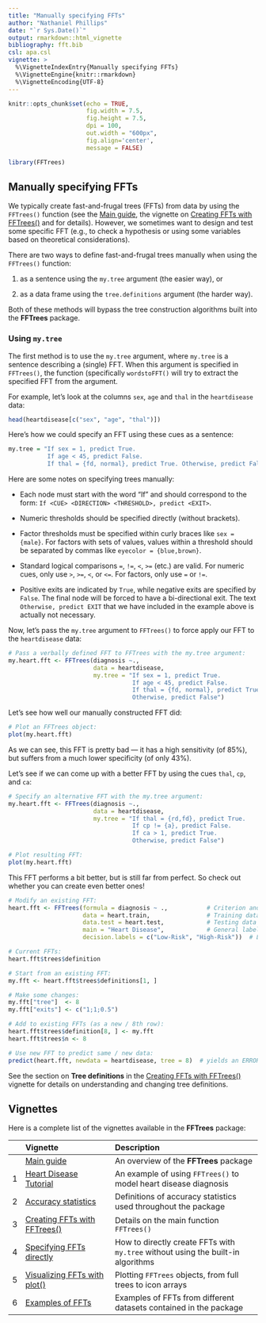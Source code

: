 ```yaml
---
title: "Manually specifying FFTs"
author: "Nathaniel Phillips"
date: "`r Sys.Date()`"
output: rmarkdown::html_vignette
bibliography: fft.bib
csl: apa.csl 
vignette: >
  %\VignetteIndexEntry{Manually specifying FFTs}
  %\VignetteEngine{knitr::rmarkdown}
  %\VignetteEncoding{UTF-8}
---
```


```r
knitr::opts_chunk$set(echo = TRUE, 
                      fig.width = 7.5, 
                      fig.height = 7.5, 
                      dpi = 100, 
                      out.width = "600px", 
                      fig.align='center', 
                      message = FALSE)
```


```r
library(FFTrees)
```


## Manually specifying FFTs 

We typically create fast-and-frugal trees (FFTs) from data by using the `FFTrees()` function (see the [Main guide](guide.html), the vignette on [Creating FFTs with FFTrees()](FFTrees_function.html) and for details). 
However, we sometimes want to design and test some specific FFT (e.g., to check a hypothesis or using some variables based on theoretical considerations). 

There are two ways to define fast-and-frugal trees manually when using the `FFTrees()` function: 

1. as a sentence using the `my.tree` argument (the easier way), or  

2. as a data frame using the `tree.definitions` argument (the harder way).  

Both of these methods will bypass the tree construction algorithms built into the **FFTrees** package.


### Using `my.tree`

The first method is to use the `my.tree` argument, where `my.tree` is a sentence describing a (single) FFT. When this argument is specified in `FFTrees()`, the function (specifically `wordstoFFT()` will try to extract the specified FFT from the argument.

For example, let's look at the columns `sex`, `age` and `thal` in the `heartdisease` data:

```r
head(heartdisease[c("sex", "age", "thal")])
```

Here's how we could specify an FFT using these cues as a sentence:

```r
my.tree = "If sex = 1, predict True.
           If age < 45, predict False. 
           If thal = {fd, normal}, predict True. Otherwise, predict False"
```

Here are some notes on specifying trees manually:

- Each node must start with the word "If" and should correspond to the form: `If <CUE> <DIRECTION> <THRESHOLD>, predict <EXIT>`.

- Numeric thresholds should be specified directly (without brackets). 

- Factor thresholds must be specified within curly braces like `sex = {male}`. 
For factors with sets of values, values within a threshold should be separated by commas like `eyecolor = {blue,brown}`. 

- Standard logical comparisons `=`, `!=`, `<`, `>=` (etc.) are valid. 
For numeric cues, only use `>`, `>=`, `<`, or\ `<=`. For factors, only use `=` or\ `!=`.

- Positive exits are indicated by `True`, while negative exits are specified by `False`. 
The final node will be forced to have a bi-directional exit. 
The text `Otherwise, predict EXIT` that we have included in the example above is actually not necessary. 

Now, let's pass the `my.tree` argument to `FFTrees()` to force apply our FFT to the `heartdisease` data:

```r
# Pass a verbally defined FFT to FFTrees with the my.tree argument: 
my.heart.fft <- FFTrees(diagnosis ~.,
                        data = heartdisease,
                        my.tree = "If sex = 1, predict True.
                                   If age < 45, predict False. 
                                   If thal = {fd, normal}, predict True. 
                                   Otherwise, predict False")
```

Let's see how well our manually constructed FFT did:

```r
# Plot an FFTrees object:
plot(my.heart.fft)
```

As we can see, this FFT is pretty bad --- it has a high sensitivity (of\ 85%), but suffers from a much lower specificity (of only\ 43%). 

Let's see if we can come up with a better FFT by using the cues\ `thal`, `cp`, and\ `ca`: 

```r
# Specify an alternative FFT with the my.tree argument: 
my.heart.fft <- FFTrees(diagnosis ~.,
                        data = heartdisease,
                        my.tree = "If thal = {rd,fd}, predict True.
                                   If cp != {a}, predict False. 
                                   If ca > 1, predict True. 
                                   Otherwise, predict False")

# Plot resulting FFT:
plot(my.heart.fft)
```

This FFT performs a bit better, but is still far from perfect. 
So check out whether you can create even better ones! 


<!-- ToDo: 2nd way to specify an FFT:  -->

<!--       2. as a data frame using the `tree.definitions` argument  -->

```r
# Modify an existing FFT:
heart.fft <- FFTrees(formula = diagnosis ~ .,           # Criterion and (all) predictors
                     data = heart.train,                # Training data
                     data.test = heart.test,            # Testing data
                     main = "Heart Disease",            # General label
                     decision.labels = c("Low-Risk", "High-Risk"))  # Labels for decisions

# Current FFTs:
heart.fft$trees$definition

# Start from an existing FFT: 
my.fft <- heart.fft$trees$definitions[1, ]  

# Make some changes:
my.fft["tree"]  <- 8 
my.fft["exits"] <- c("1;1;0.5")

# Add to existing FFTs (as a new / 8th row):
heart.fft$trees$definition[8, ] <- my.fft
heart.fft$trees$n <- 8

# Use new FFT to predict same / new data:
predict(heart.fft, newdata = heartdisease, tree = 8)  # yields an ERROR...
```

See the section on **Tree definitions** in the [Creating FFTs with FFTrees()](FFTrees_function.html) vignette for details on understanding and changing tree definitions. 


## Vignettes

<!-- Table of all vignettes: -->

Here is a complete list of the vignettes available in the **FFTrees** package: 

|   | Vignette | Description |
|--:|:------------------------------|:-------------------------------------------------|
|   | [Main guide](guide.html) | An overview of the **FFTrees** package |
| 1 | [Heart Disease Tutorial](FFTrees_heart.html)   | An example of using `FFTrees()` to model heart disease diagnosis |
| 2 | [Accuracy statistics](FFTrees_accuracy_statistics.html) | Definitions of accuracy statistics used throughout the package |
| 3 | [Creating FFTs with FFTrees()](FFTrees_function.html) | Details on the main function `FFTrees()` |
| 4 | [Specifying FFTs directly](FFTrees_mytree.html)   | How to directly create FFTs with `my.tree` without using the built-in algorithms |
| 5 | [Visualizing FFTs with plot()](FFTrees_plot.html) | Plotting `FFTrees` objects, from full trees to icon arrays |
| 6 | [Examples of FFTs](FFTrees_examples.html) | Examples of FFTs from different datasets contained in the package |


<!-- eof. -->
